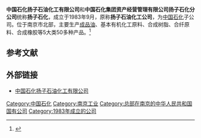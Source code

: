 {{Infobox Company 
| company_name     = 中国石化扬子石油化工有限公司
| company_name_en  = 
| company_logo     = 
| company_type     = [[国有企业|国有企业]]
| traded_as        = 
| foundation       = 1983年
| location         = {{CHN}}[[江苏省|江苏省]][[南京市|南京市]]沿江工业开发区新华路777号
| key_people       = [[董事长|董事长]]：[[洪剑桥|洪剑桥]]
| industry         = [[化学工业|化学工业]]
| products         = [[成品油|成品油]]、化工产品等
| revenue          = 
| operating_income = 
| net_income       = 
| num_employees    = 9814人
| parent           = 
| divisions        = 
| subsid           = 
| homepage         = [http://ypc.sinopec.com/ypc/ 中国石化扬子石油化工有限公司]
| footnotes        = 
}}
'''中国石化扬子石油化工有限公司'''和'''中国石化集团资产经营管理有限公司扬子石化分公司'''统称'''扬子石化'''，成立于1983年9月，原称'''扬子石油化工公司'''，为[[中国石化|中国石化]]子公司。位于南京市北部，主要生产[[成品油|成品油]]、基本有机化工原料、合成树脂、合纤原料、合成橡胶等5大类50多种产品。<ref>{{cite web|title=公司简介|url=http://ypc.sinopec.com/ypc/about_us/instro/|publisher=中国石化扬子石油化工有限公司|accessdate=2019-04-10|archive-date=2019-10-06|archive-url=https://web.archive.org/web/20191006140808/http://ypc.sinopec.com/ypc/about_us/instro/|dead-url=no}}</ref>

== 参考文献 ==
{{Reflist}}

== 外部链接 ==
* [http://ypc.sinopec.com/ypc/ 中国石化扬子石油化工有限公司] {{Wayback|url=http://ypc.sinopec.com/ypc/ |date=20210224202555 }}

[[Category:中国石化|Category:中国石化]]
[[Category:南京工业|Category:南京工业]]
[[Category:总部在南京的中华人民共和国国有公司|Category:总部在南京的中华人民共和国国有公司]]
[[Category:1983年成立的公司|Category:1983年成立的公司]]